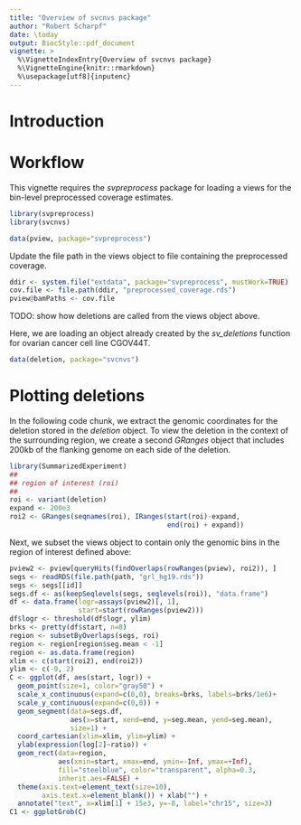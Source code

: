 ```yaml
---
title: "Overview of svcnvs package"
author: "Robert Scharpf"
date: \today
output: BiocStyle::pdf_document
vignette: >
  %\VignetteIndexEntry{Overview of svcnvs package}
  %\VignetteEngine{knitr::rmarkdown}
  %\usepackage[utf8]{inputenc} 
---
```


# Introduction

# Workflow

This vignette requires the *svpreprocess* package for loading a views for the
bin-level preprocessed coverage estimates.

```r
library(svpreprocess)
library(svcnvs)
```

```r
data(pview, package="svpreprocess")
```

Update the file path in the views object to file containing the preprocessed coverage.

```r
ddir <- system.file("extdata", package="svpreprocess", mustWork=TRUE)
cov.file <- file.path(ddir, "preprocessed_coverage.rds")
pview@bamPaths <- cov.file
```

TODO: show how deletions are called from the views object above.

Here, we are loading an object already created by the *sv_deletions* function
for ovarian cancer cell line CGOV44T.

```r
data(deletion, package="svcnvs")
```

# Plotting deletions

In the following code chunk, we extract the genomic coordinates for the deletion
stored in the *deletion* object. To view the deletion in the context of the
surrounding region, we create a second *GRanges* object that includes 200kb of
the flanking genome on each side of the deletion.

```r
library(SummarizedExperiment)
##
## region of interest (roi)
##
roi <- variant(deletion)
expand <- 200e3
roi2 <- GRanges(seqnames(roi), IRanges(start(roi)-expand,
                                       end(roi) + expand))
```

Next, we subset the views object to contain only the genomic bins in the region
of interest defined above:

```r
pview2 <- pview[queryHits(findOverlaps(rowRanges(pview), roi2)), ]
segs <- readRDS(file.path(path, "grl_hg19.rds"))
segs <- segs[[id]]
segs.df <- as(keepSeqlevels(segs, seqlevels(roi)), "data.frame")
df <- data.frame(logr=assays(pview2)[, 1],
                 start=start(rowRanges(pview2)))
df$logr <- threshold(df$logr, ylim)
brks <- pretty(df$start, n=8)
region <- subsetByOverlaps(segs, roi)
region <- region[region$seg.mean < -1]
region <- as.data.frame(region)
xlim <- c(start(roi2), end(roi2))
ylim <- c(-9, 2)
C <- ggplot(df, aes(start, logr)) +
  geom_point(size=1, color="gray50") +
  scale_x_continuous(expand=c(0,0), breaks=brks, labels=brks/1e6)+
  scale_y_continuous(expand=c(0,0)) +
  geom_segment(data=segs.df,
               aes(x=start, xend=end, y=seg.mean, yend=seg.mean),
               size=1) +
  coord_cartesian(xlim=xlim, ylim=ylim) +
  ylab(expression(log[2]~ratio)) +
  geom_rect(data=region,
            aes(xmin=start, xmax=end, ymin=-Inf, ymax=+Inf),
            fill="steelblue", color="transparent", alpha=0.3,
            inherit.aes=FALSE) +
  theme(axis.text=element_text(size=10),
        axis.text.x=element_blank()) + xlab("") +
  annotate("text", x=xlim[1] + 15e3, y=-8, label="chr15", size=3)
C1 <- ggplotGrob(C)
```




